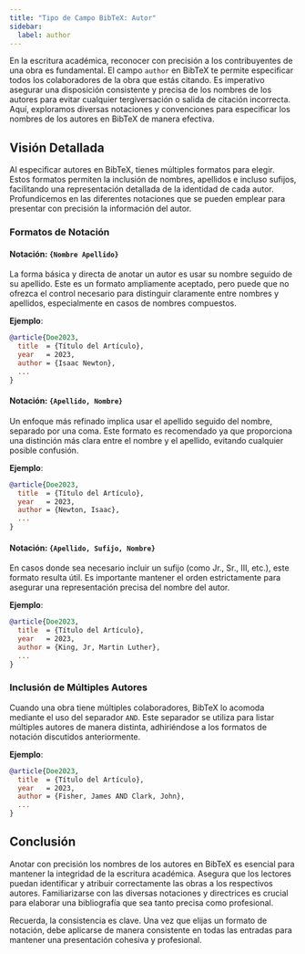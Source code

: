```yaml
---
title: "Tipo de Campo BibTeX: Autor"
sidebar:
  label: author
---
```



En la escritura académica, reconocer con precisión a los contribuyentes de una obra es fundamental. El campo `author` en BibTeX te permite especificar todos los colaboradores de la obra que estás citando. Es imperativo asegurar una disposición consistente y precisa de los nombres de los autores para evitar cualquier tergiversación o salida de citación incorrecta. Aquí, exploramos diversas notaciones y convenciones para especificar los nombres de los autores en BibTeX de manera efectiva.

<CiteDrive />

## Visión Detallada

Al especificar autores en BibTeX, tienes múltiples formatos para elegir. Estos formatos permiten la inclusión de nombres, apellidos e incluso sufijos, facilitando una representación detallada de la identidad de cada autor. Profundicemos en las diferentes notaciones que se pueden emplear para presentar con precisión la información del autor.

### Formatos de Notación

#### Notación: `{Nombre Apellido}`

La forma básica y directa de anotar un autor es usar su nombre seguido de su apellido. Este es un formato ampliamente aceptado, pero puede que no ofrezca el control necesario para distinguir claramente entre nombres y apellidos, especialmente en casos de nombres compuestos.

**Ejemplo**:

```bibtex
@article{Doe2023,
  title  = {Título del Artículo},
  year   = 2023,
  author = {Isaac Newton},
  ...
}
```

#### Notación: `{Apellido, Nombre}`

Un enfoque más refinado implica usar el apellido seguido del nombre, separado por una coma. Este formato es recomendado ya que proporciona una distinción más clara entre el nombre y el apellido, evitando cualquier posible confusión.

**Ejemplo**:

```bibtex
@article{Doe2023,
  title  = {Título del Artículo},
  year   = 2023,
  author = {Newton, Isaac},
  ...
}
```

#### Notación: `{Apellido, Sufijo, Nombre}`

En casos donde sea necesario incluir un sufijo (como Jr., Sr., III, etc.), este formato resulta útil. Es importante mantener el orden estrictamente para asegurar una representación precisa del nombre del autor.

**Ejemplo**:

```bibtex
@article{Doe2023,
  title  = {Título del Artículo},
  year   = 2023,
  author = {King, Jr, Martin Luther},
  ...
}
```

### Inclusión de Múltiples Autores

Cuando una obra tiene múltiples colaboradores, BibTeX lo acomoda mediante el uso del separador `AND`. Este separador se utiliza para listar múltiples autores de manera distinta, adhiriéndose a los formatos de notación discutidos anteriormente.

**Ejemplo**:

```bibtex
@article{Doe2023,
  title  = {Título del Artículo},
  year   = 2023,
  author = {Fisher, James AND Clark, John},
  ...
}
```

## Conclusión

Anotar con precisión los nombres de los autores en BibTeX es esencial para mantener la integridad de la escritura académica. Asegura que los lectores puedan identificar y atribuir correctamente las obras a los respectivos autores. Familiarizarse con las diversas notaciones y directrices es crucial para elaborar una bibliografía que sea tanto precisa como profesional.

Recuerda, la consistencia es clave. Una vez que elijas un formato de notación, debe aplicarse de manera consistente en todas las entradas para mantener una presentación cohesiva y profesional.
